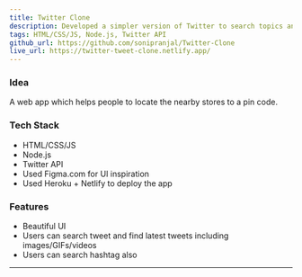 ```yaml
---
title: Twitter Clone
description: Developed a simpler version of Twitter to search topics and find related tweets, images, videos, GIF
tags: HTML/CSS/JS, Node.js, Twitter API
github_url: https://github.com/sonipranjal/Twitter-Clone
live_url: https://twitter-tweet-clone.netlify.app/
---
```


### Idea

A web app which helps people to locate the nearby stores to a pin code.

### Tech Stack

- HTML/CSS/JS
- Node.js
- Twitter API
- Used Figma.com for UI inspiration
- Used Heroku + Netlify to deploy the app

### Features

- Beautiful UI
- Users can search tweet and find latest tweets including images/GIFs/videos
- Users can search hashtag also

---
